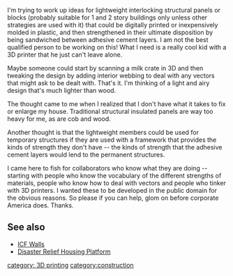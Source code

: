 

I'm trying to work up ideas for lightweight interlocking structural panels or blocks (probably suitable for 1 and 2 story buildings only unless other strategies are used with it) that could be digitally printed or inexpensively molded in plastic, and then strengthened in their ultimate disposition by being sandwiched between adhesive cement layers.  I am not the best qualified person to be working on this!  What I need is a really cool kid with a 3D printer that he just can't leave alone. 

Maybe someone could start by scanning a milk crate in 3D and then tweaking the design by adding interior webbing to deal with any vectors that might ask to be dealt with.  That's it.  I'm thinking of a light and airy design that's much lighter than wood.

The thought came to me when I realized that I don't have what it takes to fix or enlarge my house.  Traditional structural insulated panels are way too heavy for me, as are cob and wood.  

Another thought is that the lightweight members could be used for temporary structures if they are used with a framework that provides the kinds of strength they don't have -- the kinds of strength that the adhesive cement layers would lend to the permanent structures.

I came here to fish for collaborators who know what they are doing -- starting with people who know the vocabulary of the different strengths of materials, people who know how to deal with vectors and people who tinker with 3D printers.  I wanted these to be developed in the public domain for the obvious reasons.  So please if you can help, glom on before corporate America does.  Thanks.

==See also==
* [[ICF Walls]]
* [[Disaster Relief Housing Platform]]

[[category: 3D printing]]
[[category:construction]]